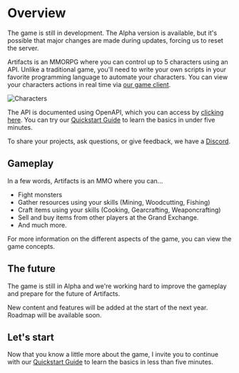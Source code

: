 
# Overview

<Callout type="warning" emoji="⚠️">
The game is still in development. The Alpha version is available, but it's possible that major changes are made during updates, forcing us to reset the server.
</Callout>
 
Artifacts is an MMORPG where you can control up to 5 characters using an API. Unlike a traditional game, you'll need to write your own scripts in your favorite programming language to automate your characters. You can view your characters actions in real time via [our game client](https://artifactsmmo.com/client).
  
 
![Characters](https://api.artifactsmmo.com/images/docs/characters.png)

The API is documented using OpenAPI, which you can access by [clicking here](https://api.artifactsmmo.com/docs/#/).
You can try our [Quickstart Guide](/quickstart/introduction) to learn the basics in under five minutes.
  
<Cards>
  <Card title="Quickstart" href="/quickstart/new_account" />
  <Card title="Game concepts" href="/quickstart/new_account" />
  <Card title="Database" href="https://artifactsmmo.com/databases" />
  <Card title="Game client" href="https://artifactsmmo.com/client" />
  <Card title="API Reference" href="https://api.artifactsmmo.com/docs/#/" />
  <Card title="Discord" href="https://discord.com/invite/prEBQ8a6Vs" />
 
</Cards> 

To share your projects, ask questions, or give feedback, we have a [Discord](https://discord.gg/prEBQ8a6Vs). 


## Gameplay

In a few words, Artifacts is an MMO where you can...

*   Fight monsters
*   Gather resources using your skills (Mining, Woodcutting, Fishing)
*   Craft items using your skills (Cooking, Gearcrafting, Weaponcrafting)
*   Sell and buy items from other players at the Grand Exchange.
*   And much more.

For more information on the different aspects of the game, you can view the game concepts.

## The future

The game is still in Alpha and we're working hard to improve the gameplay and prepare for the future of Artifacts.&#x20;

New content and features will be added at the start of the next year.&#x20;
Roadmap will be available soon.


## Let's start

Now that you know a little more about the game, I invite you to continue with our [Quickstart Guide](/quickstart/introduction) to learn the basics in less than five minutes.
